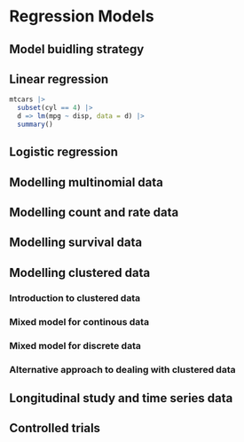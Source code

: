# Regression Models

## Model buidling strategy

## Linear regression 

```r
mtcars |> 
  subset(cyl == 4) |> 
  d => lm(mpg ~ disp, data = d) |> 
  summary()
```


## Logistic regression 

## Modelling multinomial data

## Modelling count and rate data

## Modelling survival data

## Modelling clustered data

### Introduction to clustered data

### Mixed model for continous data

### Mixed model for discrete data

### Alternative approach to dealing with clustered data

## Longitudinal study and time series data

## Controlled trials